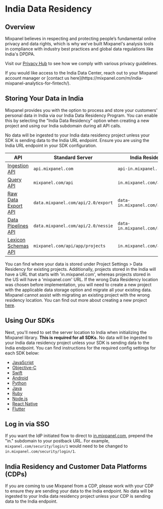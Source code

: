 
# India Data Residency

## Overview
Mixpanel believes in respecting and protecting people’s fundamental online
privacy and data rights, which is why we've built Mixpanel's analysis tools in
compliance with industry best practices and global data regulations like India's
DPDPA.

Visit our [Privacy Hub](https://mixpanel.com/legal/privacy-hub/) to see how we comply with various privacy guidelines.

<Callout type="info">
    If you would like access to the India Data Center, reach out to your Mixpanel account manager or [contact us here](https://mixpanel.com/m/india-mixpanel-analytics-for-fintech/).
</Callout>

## Storing Your Data in India
Mixpanel provides you with the option to process and store your customers'
personal data in India via our India Data Residency Program. You can enable this
by selecting the "India Data Residency" option when creating a new project and
using our India subdomain during all API calls.

<Callout type="warning">
No data will be ingested to your India data residency project unless your SDK is sending data to the India URL endpoint. Ensure you are using the India URL endpoint in your SDK configuration.
</Callout>

| API | Standard Server | India Residency Server |
|-------|-------------------------|--------------------------------|
| [Ingestion API](https://developer.mixpanel.com/reference/ingestion-api) | `api.mixpanel.com` | `api-in.mixpanel.com` |
| [Query API](https://developer.mixpanel.com/reference/query-api) | `mixpanel.com/api` | `in.mixpanel.com/api` |
| [Raw Data Export API](https://developer.mixpanel.com/reference/raw-data-export-api) | `data.mixpanel.com/api/2.0/export` | `data-in.mixpanel.com/api/2.0/export` |
| [Data Pipelines API](https://developer.mixpanel.com/reference/create-warehouse-pipeline) | `data.mixpanel.com/api/2.0/nessie` | `data-in.mixpanel.com/api/2.0/nessie` |
| [Lexicon Schemas API](https://developer.mixpanel.com/reference/lexicon-schemas-api) | `mixpanel.com/api/app/projects` | `in.mixpanel.com/api/app/projects` |

You can find where your data is stored under Project Settings > Data Residency for existing projects. Additionally, projects stored in the India will have a URL that starts with 'in.mixpanel.com', whereas projects stored in the US will have a 'mixpanel.com' URL. If the wrong Data Residency location was chosen before implementation, you will need to create a new project with the applicable data storage option and migrate all your existing data. Mixpanel cannot assist with migrating an existing project with the wrong residency location. You can find out more about creating a new project [here](/docs/orgs-and-projects/managing-projects#creating-projects).


## Using Our SDKs

Next, you'll need to set the server location to India when initializing the Mixpanel library.
**This is required for all SDKs.** No data will be ingested to your India data residency project unless your SDK is sending data to the India endpoint.
You can find instructions for the required config settings for each SDK below:

- [JavaScript](/docs/tracking-methods/sdks/javascript#india-data-residency)
- [Objective-C](/docs/tracking-methods/sdks/ios#india-data-residency)
- [Swift](/docs/tracking-methods/sdks/swift#india-data-residency)
- [Android](/docs/tracking-methods/sdks/android#india-data-residency)
- [Python](/docs/tracking-methods/sdks/python#india-data-residency)
- [Java](/docs/tracking-methods/sdks/java#india-data-residency)
- [Ruby](/docs/tracking-methods/sdks/ruby#india-data-residency)
- [Node.js](/docs/tracking-methods/sdks/nodejs#india-data-residency)
- [React Native](/docs/tracking-methods/sdks/react-native#india-data-residency)
- [Flutter](/docs/tracking-methods/sdks/flutter#india-data-residency)

## Log in via SSO
If you want the IdP initiated flow to direct to [in.mixpanel.com](https://in.mixpanel.com/), prepend the "in." subdomain to your postback URL. For example, `mixpanel.com/security/login/1` would need to be changed to `in.mixpanel.com/security/login/1`.

## India Residency and Customer Data Platforms (CDPs)

If you are coming to use Mixpanel from a CDP, please work with your CDP to ensure they are sending your data to the India endpoint. No data will be ingested to your India data residency project unless your CDP is sending data to the India endpoint.
